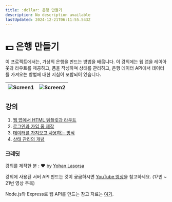 ```yaml
---
title: :dollar: 은행 만들기
description: No description available
lastUpdated: 2024-12-21T06:11:55.543Z
---
```


# :dollar: 은행 만들기

이 프로젝트에서는, 가상의 은행을 만드는 방법을 배웁니다. 이 강의에는 웹 앱을 레이아웃과 라우트를 제공하고, 폼을 작성하며 상태를 관리하고, 은행 데이터 API에서 데이터를 가져오는 방법에 대한 지침이 포함되어 있습니다.

| ![Screen1](../images/screen1.png) | ![Screen2](../images/screen2.png) |
|-----------------------------------|-----------------------------------|

## 강의

1. [웹 앱에서 HTML 템플릿과 라우트](../1-template-route/translations/README.ko.md)
2. [로그인과 가입 폼 제작](../2-forms/translations/README.ko.md)
3. [데이터를 가져오고 사용하는 방식](../3-data/translations/README.ko.md)
4. [상태 관리의 개념](../4-state-management/translations/README.ko.md)

### 크레딧

강의를 제작한 분 : :hearts: by [Yohan Lasorsa](https://twitter.com/sinedied)

강의에 사용된 서버 API 만드는 것이 궁금하시면 [YouTube 영상](https://aka.ms/NodeBeginner)을 참고하세요. (17번 ~ 21번 영상 주목)

Node.js와 Express로 웹 API를 만드는 참고 자료는 [여기](https://aka.ms/learn/express-api).

